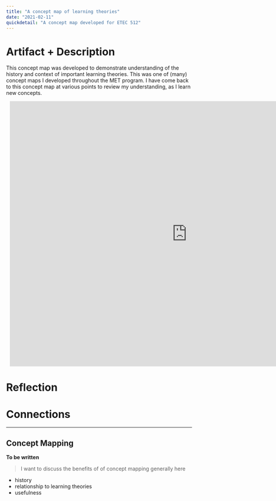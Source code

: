 ```yaml
---
title: "A concept map of learning theories"
date: "2021-02-11"
quickdetail: "A concept map developed for ETEC 512"
---
```


# Artifact + Description
This concept map was developed to demonstrate understanding of the history and context of important learning theories. This was one of (many) concept maps I developed throughout the MET program. I have come back to this concept map at various points to review my understanding, as I learn new concepts. 

<div style="width: 960px; height: 720px; margin: 10px; position: relative;">
    <iframe allowfullscreen 
    frameborder="0" 
    style="width:960px; height:720px" 
    src="https://lucid.app/documents/embeddedchart/5cbf4c24-0cac-4c11-acba-bb4c5a0baa9e" id="Q.OpdackJDJZ">
    </iframe>
</div>

# Reflection


# Connections

---
## Concept Mapping 

**To be written**

> I want to discuss the benefits of of concept mapping generally here

- history
- relationship to learning theories
- usefulness 
